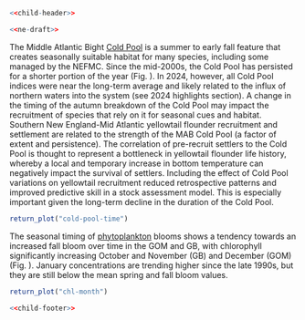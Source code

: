 ```r
<<child-header>>
```

```r
<<ne-draft>>
```

The Middle Atlantic Bight [Cold Pool](https://noaa-edab.github.io/catalog/cold_pool.html) is a summer to early fall feature that creates seasonally suitable habitat for many species, including some managed by the NEFMC. Since the mid-2000s, the Cold Pool has persisted for a shorter portion of the year (Fig. \ref{fig:cold-pool-time}). In 2024, however, all Cold Pool indices were near the long-term average and likely related to the influx of northern waters into the system (see 2024 highlights section). A change in the timing of the autumn breakdown of the Cold Pool may impact the recruitment of species that rely on it for seasonal cues and habitat. Southern New England-Mid Atlantic yellowtail flounder recruitment and settlement are related to the strength of the MAB Cold Pool (a factor of extent and persistence). The correlation of pre-recruit settlers to the Cold Pool is thought to represent a bottleneck in yellowtail flounder life history, whereby a local and temporary increase in bottom temperature can negatively impact the survival of settlers. Including the effect of Cold Pool variations on yellowtail recruitment reduced retrospective patterns and improved predictive skill in a stock assessment model. This is especially important given the long-term decline in the duration of the Cold Pool. 

```r
return_plot("cold-pool-time")
```

The seasonal timing of [phytoplankton](https://noaa-edab.github.io/catalog/chl_pp.html) blooms shows a tendency towards an increased fall bloom over time in the GOM and GB, with chlorophyll significantly increasing October and November (GB) and December (GOM) (Fig. \ref{fig:chl-month}). January concentrations are trending higher since the late 1990s, but they are still below the mean spring and fall bloom values.

```r
return_plot("chl-month")
```

```r
<<child-footer>>
```
